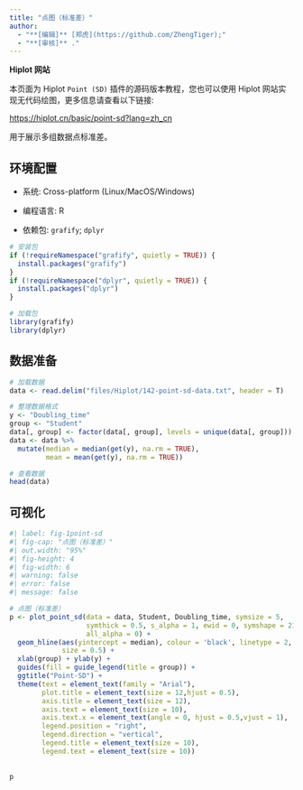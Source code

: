 ```yaml
---
title: "点图（标准差）"
author:
  - "**[编辑]** [郑虎](https://github.com/ZhengTiger);"
  - "**[审核]** ."
---
```


::: callout-note
**Hiplot 网站**

本页面为 Hiplot `Point (SD)` 插件的源码版本教程，您也可以使用 Hiplot 网站实现无代码绘图，更多信息请查看以下链接:

<https://hiplot.cn/basic/point-sd?lang=zh_cn>
:::

用于展示多组数据点标准差。

## 环境配置

-   系统: Cross-platform (Linux/MacOS/Windows)

-   编程语言: R

-   依赖包: `grafify`; `dplyr`

```r
# 安装包
if (!requireNamespace("grafify", quietly = TRUE)) {
  install.packages("grafify")
}
if (!requireNamespace("dplyr", quietly = TRUE)) {
  install.packages("dplyr")
}

# 加载包
library(grafify)
library(dplyr)
```

## 数据准备

```r
# 加载数据
data <- read.delim("files/Hiplot/142-point-sd-data.txt", header = T)

# 整理数据格式
y <- "Doubling_time"
group <- "Student"
data[, group] <- factor(data[, group], levels = unique(data[, group]))
data <- data %>% 
  mutate(median = median(get(y), na.rm = TRUE),
         mean = mean(get(y), na.rm = TRUE))

# 查看数据
head(data)
```

## 可视化

```r
#| label: fig-1point-sd
#| fig-cap: "点图（标准差）"
#| out.width: "95%"
#| fig-height: 4
#| fig-width: 6
#| warning: false
#| error: false
#| message: false

# 点图（标准差）
p <- plot_point_sd(data = data, Student, Doubling_time, symsize = 5,
                   symthick = 0.5, s_alpha = 1, ewid = 0, symshape = 21,
                   all_alpha = 0) +
  geom_hline(aes(yintercept = median), colour = 'black', linetype = 2, 
             size = 0.5) +
  xlab(group) + ylab(y) + 
  guides(fill = guide_legend(title = group)) +
  ggtitle("Point-SD") +
  theme(text = element_text(family = "Arial"),
        plot.title = element_text(size = 12,hjust = 0.5),
        axis.title = element_text(size = 12),
        axis.text = element_text(size = 10),
        axis.text.x = element_text(angle = 0, hjust = 0.5,vjust = 1),
        legend.position = "right",
        legend.direction = "vertical",
        legend.title = element_text(size = 10),
        legend.text = element_text(size = 10))
    
  
p
```


